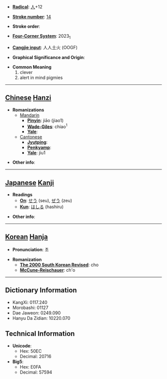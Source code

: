 * '''[[Wiktionary:Chinese radical index| Radical]]''': [[Wiktionary:Chinese radical index 人|人]]+12

* '''[[Wiktionary:Chinese total strokes index|Stroke number]]''': [[Wiktionary:Chinese total strokes index 14|14]]

* '''Stroke order''': 

* '''[[Wiktionary:Chinese four corner index|Four-Corner System]]''': 2023<sub>1</sub>

* '''[[Wiktionary:Chinese Cangjie index|Cangjie input]]''': 人人土火 (OOGF)

* '''Graphical Significance and Origin''': 

* '''Common Meaning'''
*#clever
*# alert in mind pigmies


----

== [[Chinese]] [[Hanzi]] ==

* '''Romanizations'''
** [[Mandarin]]
*** '''[[Pinyin]]''': jiāo (jiao1)
*** '''[[Wade-Giles]]''': chiao<sup>1</sup>
*** '''[[Yale]]''': 
**[[Cantonese]]
***'''[[Jyutping]]''':
***'''[[Penkyamp]]''': 
***'''[[Yale]]''': jiu1

* '''Other info''': 

----

== [[Japanese]] [[Kanji]] ==

* '''Readings'''
** '''[[On]]''': [[せう]] (seu), [[ぜう]] (zeu)
** '''[[Kun]]''': [[はしる]] (hashiru)

* '''Other info''':  

----

== [[Korean]] [[Hanja]] ==

* '''Pronunciation''': 초

* '''Romanization'''
** '''[[The 2000 South Korean Revised Romanization|The 2000 South Korean Revised]]''': cho
** '''[[McCune-Reischauer]]''': ch'o

----

== Dictionary Information ==

* KangXi: 0117.240
* Morobashi: 01127
* Dae Jaweon: 0249.090
* Hanyu Da Zidian: 10220.070

== Technical Information ==

* '''Unicode''':
** Hex: 50EC
** Decimal: 20716
* '''Big5''':
** Hex: E0FA
** Decimal: 57594